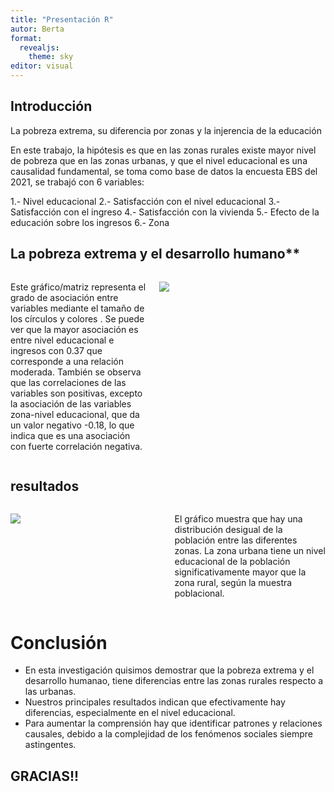 ```yaml
---
title: "Presentación R"
autor: Berta
format:
  revealjs: 
    theme: sky
editor: visual
---
```


## Introducción
La pobreza extrema, su diferencia por zonas y la injerencia de la educación

En este trabajo, la hipótesis es que en las zonas rurales existe mayor nivel de pobreza que en las zonas urbanas, y que el nivel educacional es una causalidad fundamental,  se toma como base de datos la encuesta EBS del 2021, se trabajó con 6 variables:

1.- Nivel educacional
2.- Satisfacción con el nivel educacional
3.- Satisfacción con el ingreso
4.- Satisfacción con la vivienda
5.- Efecto de la educación sobre los ingresos
6.- Zona

## La pobreza extrema y el desarrollo humano\*\* {.smaller}


::: columns
::: {.column width="45%"}
Este gráfico/matriz representa el grado de asociación entre variables mediante el tamaño de los círculos y colores . Se puede ver que la mayor asociación es entre nivel educacional e ingresos con 0.37 que corresponde a una relación moderada. También se observa que las correlaciones de las variables son positivas, excepto la asociación de las variables zona-nivel educacional, que da un valor negativo -0.18, lo que indica que es una asociación con fuerte correlación negativa.

:::

::: {.column width="55%"}
![](Trabajo4_files/figure-html/unnamed-chunk-5-1.png)
:::
:::

## resultados {.smaller}



::: columns
::: {.column width="50%"}
![](Trabajo4_files/figure-html/unnamed-chunk-8-1.png)
:::

::: {.column width="50%"}

El gráfico muestra que hay una distribución desigual de la población entre las diferentes zonas. La zona urbana tiene un nivel educacional de la población significativamente mayor que la zona rural, según la muestra poblacional.

:::
:::




# Conclusión


-   En esta investigación quisimos demostrar que la pobreza extrema y el desarrollo humanao, tiene diferencias entre las zonas rurales respecto a las urbanas.
-   Nuestros principales resultados indican que efectivamente hay diferencias, especialmente en el nivel educacional.
- Para aumentar la comprensión hay que identificar patrones y relaciones causales, debido a la  complejidad de los fenómenos sociales siempre astingentes.



## GRACIAS!!



